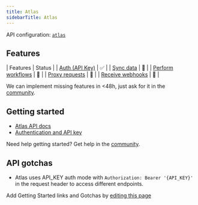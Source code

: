 ```yaml
---
title: Atlas
sidebarTitle: Atlas
---
```


API configuration: [`atlas`](https://nango.dev/providers.yaml)

## Features

| Features | Status |
| [Auth (API Key)](/integrate/guides/authorize-an-api) | ✅ |
| [Sync data](/integrate/guides/sync-data-from-an-api) | 🚫 |
| [Perform workflows](/integrate/guides/perform-workflows-with-an-api) | 🚫 |
| [Proxy requests](/integrate/guides/proxy-requests-to-an-api) | 🚫 |
| [Receive webhooks](/integrate/guides/receive-webhooks-from-an-api) | 🚫 |

<Tip>We can implement missing features in &lt;48h, just ask for it in the [community](https://nango.dev/slack).</Tip>

## Getting started

-   [Atlas API docs](https://developers.atlas.so/reference/getting-started-with-your-api)
-   [Authentication and API key](https://developers.atlas.so/reference/getting-started-with-your-api)

<Tip>Need help getting started? Get help in the [community](https://nango.dev/slack).</Tip>

## API gotchas

- Atlas uses API_KEY auth mode with `Authorization: Bearer '{API_KEY}'` in the request header to access different endpoints.

<Note>Add Getting Started links and Gotchas by [editing this page](https://github.com/nangohq/nango/tree/master/docs-v2/integrations/all/atlas.mdx)</Note>